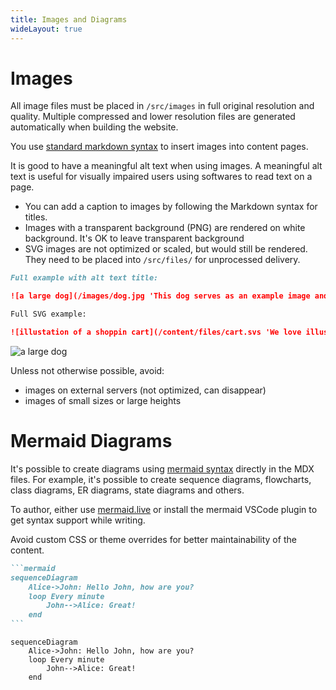 ```yaml
---
title: Images and Diagrams
wideLayout: true
---
```


# Images

All image files must be placed in `/src/images` in full original resolution and quality. Multiple compressed and lower resolution files are generated automatically when building the website.

You use [standard markdown syntax](https://commonmark.org/help/tutorial/08-images.html) to insert images into content pages.

It is good to have a meaningful alt text when using images. A meaningful alt text is useful for visually impaired users using softwares to read text on a page.

- You can add a caption to images by following the Markdown syntax for titles.
- Images with a transparent background (PNG) are rendered on white background. It's OK to leave transparent background
- SVG images are not optimized or scaled, but would still be rendered. They need to be placed into `/src/files/` for unprocessed delivery.

<SideBySide>

```markdown
Full example with alt text title:

![a large dog](/images/dog.jpg 'This dog serves as an example image and this is the title text')

Full SVG example:

![illustation of a shoppin cart](/content/files/cart.svs 'We love illustrated shopping carts')
```

![a large dog](/images/dog.jpg 'This dog serves as an example image and this is the title text')

</SideBySide>

Unless not otherwise possible, avoid:

- images on external servers (not optimized, can disappear)
- images of small sizes or large heights

# Mermaid Diagrams

It's possible to create diagrams using [mermaid syntax](https://mermaid-js.github.io/mermaid/#/) directly in the MDX files. For example, it's possible to create sequence diagrams, flowcharts, class diagrams, ER diagrams, state diagrams and others.

To author, either use [mermaid.live](https://mermaid.live) or install the mermaid VSCode plugin to get syntax support while writing.

Avoid custom CSS or theme overrides for better maintainability of the content.

<SideBySide>

````markdown
```mermaid
sequenceDiagram
    Alice->John: Hello John, how are you?
    loop Every minute
        John-->Alice: Great!
    end
```
````

```mermaid
sequenceDiagram
    Alice->John: Hello John, how are you?
    loop Every minute
        John-->Alice: Great!
    end
```

</SideBySide>
